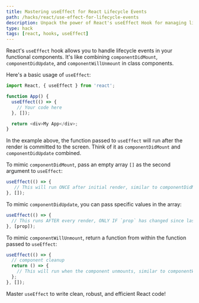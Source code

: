 ```yaml
---
title: Mastering useEffect for React Lifecycle Events
path: /hacks/react/use-effect-for-lifecycle-events
description: Unpack the power of React's useEffect Hook for managing lifecycle events. Learn to write clean, effective code with examples.
type: hack
tags: [react, hooks, useEffect]
---
```


React's `useEffect` hook allows you to handle lifecycle events in your functional components. It's like combining `componentDidMount`, `componentDidUpdate`, and `componentWillUnmount` in class components.

Here's a basic usage of `useEffect`:

```javascript
import React, { useEffect } from 'react';

function App() {
  useEffect(() => {
    // Your code here
  }, []);

  return <div>My App</div>;
}
```

In the example above, the function passed to `useEffect` will run after the render is committed to the screen. Think of it as `componentDidMount` and `componentDidUpdate` combined.

To mimic `componentDidMount`, pass an empty array `[]` as the second argument to `useEffect`:

```javascript
useEffect(() => {
   // This will run ONCE after initial render, similar to componentDidMount
}, []);
```

To mimic `componentDidUpdate`, you can pass specific values in the array:

```javascript
useEffect(() => {
  // This runs AFTER every render, ONLY IF `prop` has changed since last render
}, [prop]);
```

To mimic `componentWillUnmount`, return a function from within the function passed to `useEffect`:

```javascript
useEffect(() => {
  // component cleanup
  return () => {
    // This will run when the component unmounts, similar to componentWillUnmount
  };
}, []);
```
Master `useEffect` to write clean, robust, and efficient React code!